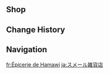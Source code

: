 {{Location Infobox
|image        = NPC Hamawi Location Context.png
|type         = Point of Interest
|type2        = General Goods Shop
|region       = Sumeru
|subregion    = Dharma Forest
|area         = Avidya Forest
|subarea      = Sumeru City
|poi          = Treasures Street
}}
{{Location Intro|'''Sumeru General Goods''' ''(unofficial name)''|description=<p>{{If Self|Sumeru General Goods|It|Sumeru General Goods}} is run by [[Hamawi]]. The supplies restock daily. Reach [[Reputation]] Rank 4 in Sumeru to gain a permanent 10% discount.</p>}}

==Shop==
{{Vendor|Hamawi}}
<!-- Unofficial name not needed
==Other Languages==
{{Other Languages|name=Unofficial Name-->
<!--Based on Hamawi's title "General Goods Shop Owner" with "Sumeru" added based on the formatting in "Mondstadt General Goods"-->
<!--|en      = Sumeru General Goods Shop
|zhs     = 须弥杂货店
|zhs_rm  = Xūmí Záhuò-diàn
|zht     = 須彌雜貨店
|zht_rm  = Xūmí Záhuò-diàn
|zh_tl   = Sumeru General Store
|ja      = スメール雑貨店
|ja_rm   = Sumeeru Zakkaten
|ja_tl   = Sumeru General Store
|ko      = 수메르 잡화점
|ko_tl   = Sumeru General Store
|es      = Tienda de alimentación de Sumeru
|es_tl   = Sumeru Grocery Store
|fr      = Épicerie de Sumeru
|fr_tl   = Sumeru Grocery Store
|ru      = Сумерский лавка
|ru_tl   = Sumeru Store
|th      = ร้านขายของชำ Sumeru
|th_rm   = 
|th_tl   = 
|vi      = Tiệm Tạp Hóa Sumeru
|vi_tl   = Sumeru Grocery Store
|de      = Sumerus Gemischtwarenladen
|de_tl   = Sumeru's General Goods Store
|id      = Toko Barang Kebutuhan Sumeru
|id_tl   = Sumeru General Store
|pt      = Tenda de Sumeru
|pt_tl   = 
|tr      = 
|tr_tl   = 
|it      = 
|it_tl   = 
}}
-->
== Change History ==
{{Change History|3.0}}

== Navigation ==
{{PoI Navbox|Sumeru}}

[[fr:Épicerie de Hamawi]]
[[ja:スメール雑貨店]]